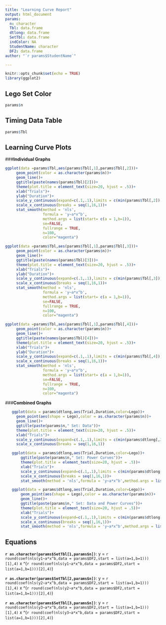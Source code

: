 ---
title: "Learning Curve Report"
output: html_document
params: 
  n: character
  Tbl: data.frame
  dtlong: data.frame
  SetTbl: data.frame
  indColor: NA
  StudentName: character
  DF2: data.frame
author: "`r params$StudentName`"

---
```{r setup, include=FALSE}
knitr::opts_chunk$set(echo = TRUE)
library(ggplot2)
```

## Lego Set Color 

```{r echo=FALSE}
params$n
```

## Timing Data Table

```{r echo=FALSE}
params$Tbl
```


## Learning Curve Plots
###**Individual Graphs**

```{r echo=FALSE,warning=FALSE,message=FALSE}
   
ggplot(data =params$Tbl,aes(params$Tbl[,1],params$Tbl[,2]))+
     geom_point(color = as.character(params$n))+
     geom_line()+
     ggtitle(paste(names(params$Tbl)[2]))+
     theme(plot.title = element_text(size=20, hjust = .5))+
     xlab("Trials")+
     ylab("Duration")+
     scale_y_continuous(expand=c(.1,.1),limits = c(min(params$Tbl[,2]),NA))+
     scale_x_continuous(breaks = seq(1,16,1))+
     stat_smooth(method = 'nls',
                 formula = 'y~a*x^b',
                 method.args = list(start= c(a = 1,b=1)),
                 se=FALSE,
                 fullrange = TRUE,
                 n=100,
                 color="magenta")
```


```{r echo=FALSE,warning=FALSE,message=FALSE}
ggplot(data =params$Tbl,aes(params$Tbl[,1],params$Tbl[,3]))+
     geom_point(color = as.character(params$n))+
     geom_line()+
     ggtitle(paste(names(params$Tbl)[3]))+
     theme(plot.title = element_text(size=20, hjust = .5))+
     xlab("Trials")+
     ylab("Duration")+
     scale_y_continuous(expand=c(.1,.1),limits = c(min(params$Tbl[,3]),NA))+
     scale_x_continuous(breaks = seq(1,16,1))+
     stat_smooth(method = 'nls',
                 formula = 'y~a*x^b',
                 method.args = list(start= c(a = 1,b=1)),
                 se=FALSE,
                 fullrange = TRUE,
                 n=100,
                 color="magenta")
```


```{r echo=FALSE,warning=FALSE,message=FALSE}
ggplot(data =params$Tbl,aes(params$Tbl[,1],params$Tbl[,4]))+
     geom_point(color = as.character(params$n))+
     geom_line()+
     ggtitle(paste(names(params$Tbl)[4]))+
     theme(plot.title = element_text(size=20, hjust = .5))+
     xlab("Trials")+
     ylab("Duration")+
     scale_y_continuous(expand=c(.1,.1),limits = c(min(params$Tbl[,4]),NA))+
     scale_x_continuous(breaks = seq(1,16,1))+
     stat_smooth(method = 'nls',
                 formula = 'y~a*x^b',
                 method.args = list(start= c(a = 1,b=1)),
                 se=FALSE,
                 fullrange = TRUE,
                 n=100,
                 color="magenta")
```


###**Combined Graphs**

```{r echo=FALSE,warning=FALSE,message=FALSE}
   ggplot(data = params$dtlong,aes(Trial,Duration,color=Lego))+
     geom_point(aes(shape = Lego),color = as.character(params$n))+
     geom_line()+
     ggtitle(paste(params$n," Set: Data"))+
     theme(plot.title = element_text(size=20, hjust = .5))+
     xlab("Trials")+
     scale_y_continuous(expand=c(.1,.1),limits = c(min(params$dtlong[,3]),NA))+
     scale_x_continuous(breaks = seq(1,16,1))
```


```{r echo=FALSE,warning=FALSE,message=FALSE}
   ggplot(data = params$dtlong,aes(Trial,Duration,color=Lego))+
       ggtitle(paste(params$n," Set: Power Curves"))+
       theme(plot.title = element_text(size=20, hjust = .5))+
       xlab("Trials")+
       scale_y_continuous(expand=c(.1,.1),limits = c(min(params$dtlong[,3]),NA))+
       scale_x_continuous(breaks = seq(1,16,1))+ 
       stat_smooth(method = 'nls',formula = 'y~a*x^b',method.args = list(start= c(a = 1,b=1)),se=FALSE,fullrange = TRUE,n=100)
```


```{r echo=FALSE,warning=FALSE,message=FALSE}
   ggplot(data = params$dtlong,aes(Trial,Duration,color=Lego))+
       geom_point(aes(shape = Lego),color = as.character(params$n))+
       geom_line()+
       ggtitle(paste(params$n," Set: Data and Power Curves"))+
       theme(plot.title = element_text(size=20, hjust = .5))+
       xlab("Trials")+
       scale_y_continuous(expand=c(.1,.1),limits = c(min(params$dtlong[,3]),NA))+
       scale_x_continuous(breaks = seq(1,16,1))+
       stat_smooth(method = 'nls',formula = 'y~a*x^b',method.args = list(start= c(a = 1,b=1)),se=FALSE,fullrange = TRUE,n=100)
```



## Equations

**`r as.character(params$SetTbl[1,params$n])`**: y = `r round(coef(nls(y1~a*x^b,data = params$DF2,start = list(a=1,b=1)))[1],4)` x ^(`r round(coef(nls(y1~a*x^b,data = params$DF2,start = list(a=1,b=1)))[2],4)`) 

**`r as.character(params$SetTbl[2,params$n])`**: y = `r round(coef(nls(y2~a*x^b,data = params$DF2,start = list(a=1,b=1)))[1],4)` x ^(`r round(coef(nls(y2~a*x^b,data = params$DF2,start = list(a=1,b=1)))[2],4)`) 

**`r as.character(params$SetTbl[3,params$n])`**: y = `r round(coef(nls(y3~a*x^b,data = params$DF2,start = list(a=1,b=1)))[1],4)` x ^(`r round(coef(nls(y3~a*x^b,data = params$DF2,start = list(a=1,b=1)))[2],4)`) 
